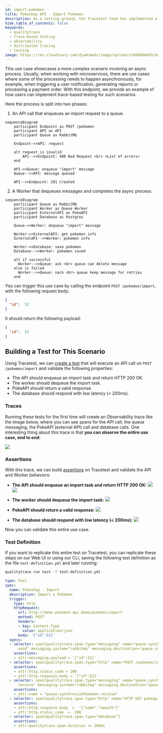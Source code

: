 ```yaml
---
id: import-pokemon
title: Pokeshop API - Import Pokemon
description: As a testing ground, the Tracetest team has implemented a sample API instrumented with OpenTelemetry around the PokeAPI. This use case showcases a more complex scenario involving an async process.
hide_table_of_contents: false
keywords:
  - qualitytrace
  - trace-based testing
  - observability
  - distributed tracing
  - testing
image: https://res.cloudinary.com/djwdcmwdz/image/upload/v1698686403/docs/Blog_Thumbnail_14_rsvkmo.jpg
---
```


This use case showcases a more complex scenario involving an async process. Usually, when working with microservices, there are use cases where some of the processing needs to happen asynchronously, for example, when triggering a user notification, generating reports or processing a payment order. With this endpoint, we provide an example of how users can implement trace-based testing for such scenarios.

Here the process is split into two phases:

1. An API call that enqueues an import request to a queue.
```mermaid
sequenceDiagram
    participant Endpoint as POST /pokemon
    participant API as API
    participant Queue as RabbitMQ
    
    Endpoint->>API: request

    alt request is invalid
        API-->>Endpoint: 400 Bad Request <br> <List of errors>
    end

    API->>Queue: enqueue "import" message
    Queue-->>API: message queued

    API-->>Endpoint: 201 Created
```

2. A Worker that dequeues messages and completes the async process.
```mermaid
sequenceDiagram
    participant Queue as RabbitMQ
    participant Worker as Queue Worker
    participant ExternalAPI as PokeAPI
    participant Database as Postgres
    
    Queue->>Worker: dequeue "import" message

    Worker->>ExternalAPI: get pokemon info
    ExternalAPI-->>Worker: pokemon info

    Worker->>Database: save pokemon
    Database-->>Worker: pokemon saved
  
    alt if successful
      Worker-->>Queue: ack <br> queue can delete message
    else is failed
      Worker-->>Queue: nack <br> queue keep message for retries
    end
```

You can trigger this use case by calling the endpoint `POST /pokemon/import`, with the following request body:
```json
{
  "id":  52
}
```

It should return the following payload:
```json
{
  "id":  52
}
```

## Building a Test for This Scenario

Using Tracetest, we can [create a test](/web-ui/creating-tests) that will execute an API call on `POST /pokemon/import` and validate the following properties:
- The API should enqueue an import task and return HTTP 200 OK.
- The worker should dequeue the import task.
- PokeAPI should return a valid response.
- The database should respond with low latency (< 200ms).

### Traces

Running these tests for the first time will create an Observability trace like the image below, where you can see spans for the API call, the queue messaging, the PokeAPI (external API) call and database calls. One interesting thing about this trace is that **you can observe the entire use case, end to end**:

![](../images/import-pokemon-trace.png)

### Assertions

With this trace, we can build [assertions](/concepts/assertions) on Tracetest and validate the API and Worker behaviors:

- **The API should enqueue an import task and return HTTP 200 OK:**
![](../images/import-pokemon-message-enqueue-test-spec.png)
![](../images/import-pokemon-api-test-spec.png)

- **The worker should dequeue the import task:**
![](../images/import-pokemon-message-dequeue-test-spec.png)

- **PokeAPI should return a valid response:**
![](../images/import-pokemon-pokeapi-call-test-spec.png)

- **The database should respond with low latency (< 200ms):**
![](../images/import-pokemon-db-latency-test-spec.png)

Now you can validate this entire use case.

### Test Definition

If you want to replicate this entire test on Tracetest, you can replicate these steps on our Web UI or using our CLI, saving the following test definition as the file `test-definition.yml` and later running:

```sh
qualitytrace run test -f test-definition.yml
```

```yaml
type: Test
spec:
  name: Pokeshop - Import
  description: Import a Pokemon
  trigger:
    type: http
    httpRequest:
      url: http://demo-pokemon-api.demo/pokemon/import
      method: POST
      headers:
      - key: Content-Type
        value: application/json
      body: '{"id":52}'
  specs:
  - selector: span[qualitytrace.span.type="messaging" name="queue.synchronizePokemon
      send" messaging.system="rabbitmq" messaging.destination="queue.synchronizePokemon"]
    assertions:
    - attr:messaging.payload = '{"id":52}'
  - selector: span[qualitytrace.span.type="http" name="POST /pokemon/import" http.method="POST"]
    assertions:
    - attr:http.status_code = 200
    - attr:http.response.body = '{"id":52}'
  - selector: span[qualitytrace.span.type="messaging" name="queue.synchronizePokemon
      receive" messaging.system="rabbitmq" messaging.destination="queue.synchronizePokemon"]
    assertions:
    - attr:name = "queue.synchronizePokemon receive"
  - selector: span[qualitytrace.span.type="http" name="HTTP GET pokeapi.pokemon" http.method="GET"]
    assertions:
    - attr:http.response.body  =  '{"name":"meowth"}'
    - attr:http.status_code  =  200
  - selector: span[qualitytrace.span.type="database"]
    assertions:
    - attr:qualitytrace.span.duration <= 200ms

```
